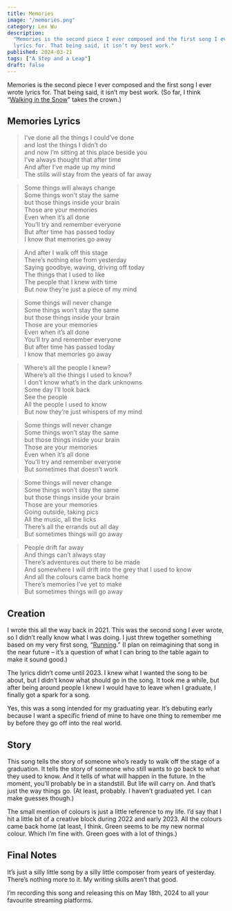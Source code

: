 ```yaml
---
title: Memories
image: "/memories.png"
category: Lex Wu
description:
  "Memories is the second piece I ever composed and the first song I ever wrote
  lyrics for. That being said, it isn’t my best work."
published: 2024-03-21
tags: ["A Step and a Leap"]
draft: false
---
```


Memories is the second piece I ever composed and the first song I ever wrote lyrics for. That being said, it isn’t my best work. (So far, I think “[Walking in the Snow](walking-in-the-snow)” takes the crown.)

## Memories Lyrics

> I’ve done all the things I could’ve done\
> and lost the things I didn’t do\
> and now I’m sitting at this place beside you\
> I’ve always thought that after time\
> And after I’ve made up my mind\
> The stills will stay from the years of far away

> Some things will always change\
> Some things won’t stay the same\
> but those things inside your brain\
> Those are your memories\
> Even when it’s all done\
> You’ll try and remember everyone\
> But after time has passed today\
> I know that memories go away

> And after I walk off this stage\
> There’s nothing else from yesterday\
> Saying goodbye, waving, driving off today\
> The things that I used to like\
> The people that I knew with time\
> But now they’re just a piece of my mind

> Some things will never change\
> Some things won’t stay the same\
> but those things inside your brain\
> Those are your memories\
> Even when it’s all done\
> You’ll try and remember everyone\
> But after time has passed today\
> I know that memories go away

> Where’s all the people I knew?\
> Where’s all the things I used to know?\
> I don’t know what’s in the dark unknowns\
> Some day I’ll look back\
> See the people\
> All the people I used to know\
> But now they’re just whispers of my mind

> Some things will never change\
> Some things won’t stay the same\
> but those things inside your brain\
> Those are your memories\
> Even when it’s all done\
> You’ll try and remember everyone\
> But sometimes that doesn’t work

> Some things will never change\
> Some things won’t stay the same\
> but those things inside your brain\
> Those are your memories\
> Going outside, taking pics\
> All the music, all the licks\
> There’s all the errands out all day\
> But sometimes things will go away

> People drift far away\
> And things can’t always stay\
> There’s adventures out there to be made\
> And somewhere I will drift into the grey that I used to know\
> And all the colours came back home\
> There’s memories I’ve yet to make\
> But sometimes things will go away

## Creation

I wrote this all the way back in 2021. This was the second song I ever wrote, so I didn’t really know what I was doing. I just threw together something based on my very first song, “[Running](https://www.newgrounds.com/audio/listen/868282).” (I plan on reimagining that song in the near future – it’s a question of what I can bring to the table again to make it sound good.)

The lyrics didn’t come until 2023. I knew what I wanted the song to be about, but I didn’t know what should go in the song. It took me a while, but after being around people I knew I would have to leave when I graduate, I finally got a spark for a song.

Yes, this was a song intended for my graduating year. It’s debuting early because I want a specific friend of mine to have one thing to remember me by before they go off into the real world.

## Story

This song tells the story of someone who’s ready to walk off the stage of a graduation. It tells the story of someone who still wants to go back to what they used to know. And it tells of what will happen in the future. In the moment, you’ll probably be in a standstill. But life will carry on. And that’s just the way things go. (At least, probably. I haven’t graduated yet. I can make guesses though.)

The small mention of colours is just a little reference to my life. I’d say that I hit a little bit of a creative block during 2022 and early 2023. All the colours came back home (at least, I think. Green seems to be my new normal colour. Which I’m fine with. Green goes with a lot of things.)

## Final Notes

It’s just a silly little song by a silly little composer from years of yesterday. There’s nothing more to it. My writing skills aren’t that good.

I’m recording this song and releasing this on May 18th, 2024 to all your favourite streaming platforms.
